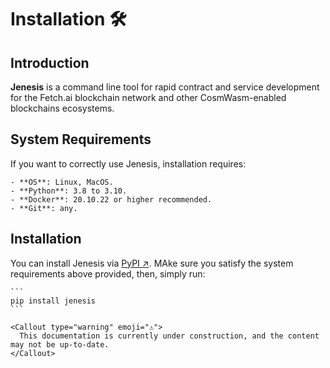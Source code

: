 
# Installation 🛠

## Introduction

**Jenesis** is a command line tool for rapid contract and service development for the Fetch.ai blockchain network and other CosmWasm-enabled blockchains ecosystems.

## System Requirements

If you want to correctly use Jenesis, installation requires:

    - **OS**: Linux, MacOS.
    - **Python**: 3.8 to 3.10.
    - **Docker**: 20.10.22 or higher recommended.
    - **Git**: any.

## Installation

You can install Jenesis via [PyPI ↗️](https://pypi.org/project/jenesis/). MAke sure you satisfy the system requirements above provided, then, simply run:

    ```
    pip install jenesis
    ```

    <Callout type="warning" emoji="⚠️">
      This documentation is currently under construction, and the content may not be up-to-date.
    </Callout>

